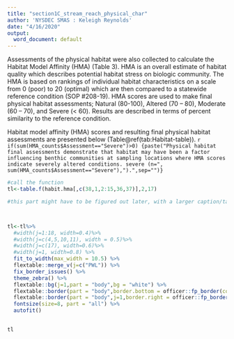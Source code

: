 ```yaml
---
title: "section1C_stream_reach_physical_char"
author: 'NYSDEC SMAS : Keleigh Reynolds'
date: "4/16/2020"
output:
  word_document: default
---
```


Assessments of the physical habitat were also collected to calculate the Habitat Model Affinity (HMA) (Table 3). HMA is an overall estimate of habitat quality which describes potential habitat stress on biologic community. The HMA is based on rankings of individual habitat characteristics on a scale from 0 (poor) to 20 (optimal) which are then compared to a statewide reference condition (SOP #208-19). HMA scores are used to make final physical habitat assessments; Natural (80-100), Altered (70 – 80), Moderate (60 – 70), and Severe (< 60). Results are described in terms of percent similarity to the reference condition. 

Habitat model affinity (HMA) scores and resulting final physical habitat assessments are presented below (Table\@ref(tab:Habitat-table)). `r if(sum(HMA_counts$Assessment=="Severe")>0) {paste("Physical habitat final assessments demonstrate that habitat may have been a factor influencing benthic communities at sampling locations where HMA scores indicate severely altered conditions. severe (n=", sum(HMA_counts$Assessment=="Severe"),").",sep="")}`

<!---BLOCK_LANDSCAPE_START--->

```r


#call the function
tl<-table.f(habit.hma[,c(38,1,2:15,36,37)],2,17)

#this part might have to be figured out later, with a larger caption/table function? Not sure yet.



tl<-tl%>%
  #width(j=1:18, width=0.4)%>%
  #width(j=c(4,5,10,11), width = 0.5)%>%
  #width(j=c(17), width=0.6)%>%
  #width(j=1, width=0.8) %>% 
  fit_to_width(max_width = 10.5) %>% 
  flextable::merge_v(j=c("PWL")) %>% 
  fix_border_issues() %>% 
  theme_zebra() %>% 
  flextable::bg(j=1,part = "body",bg = "white") %>% 
  flextable::border(part = "body",border.bottom = officer::fp_border(color="grey")) %>% 
  flextable::border(part = "body",j=1,border.right = officer::fp_border(color = "grey")) %>% 
  fontsize(size=8, part = "all") %>% 
  autofit()
  

tl


```

<!---BLOCK_LANDSCAPE_STOP--->

